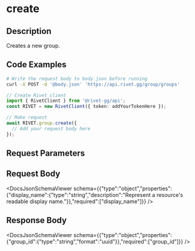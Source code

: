 

# create

## Description

Creates a new group.


## Code Examples

<CodeGroup title='Request' tag='POST' label='https://api.rivet.gg/group/groups'>

```bash {{ title: 'cURL' }}
# Write the request body to body.json before running
curl -X POST -d '@body.json' 'https://api.rivet.gg/group/groups'
```

```ts
// Create Rivet client
import { RivetClient } from '@rivet-gg/api';
const RIVET = new RivetClient({ token: addYourTokenHere });

// Make request
await RIVET.group.create({
  // Add your request body here
});
```

</CodeGroup>


## Request Parameters


## Request Body

<DocsJsonSchemaViewer schema={{"type":"object","properties":{"display_name":{"type":"string","description":"Represent a resource's readable display name."}},"required":["display_name"]}} />


## Response Body

<DocsJsonSchemaViewer schema={{"type":"object","properties":{"group_id":{"type":"string","format":"uuid"}},"required":["group_id"]}} />

